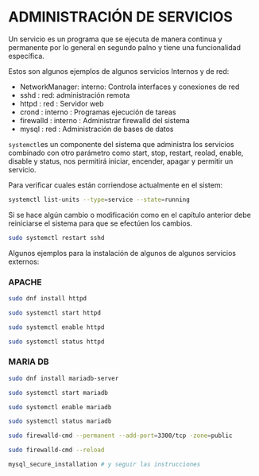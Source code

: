 # ADMINISTRACIÓN DE SERVICIOS

Un servicio es un programa que se ejecuta de manera continua y permanente por lo general en segundo palno y tiene una funcionalidad específica.

Estos son algunos ejemplos de algunos servicios Internos y de red:

-   NetworkManager: interno: Controla interfaces y conexiones de red
-   sshd : red: administración remota
-   httpd : red : Servidor web
-   crond : interno : Programas ejecución de tareas
-   firewalld : interno : Administrar firewalld del sistema
-   mysql : red : Administración de bases de datos

`systemctl`es un componente del sistema que administra los servicios combinado con otro parámetro como start, stop, restart, reolad, enable, disable y status, nos permitirá iniciar, encender, apagar y permitir un servicio.

Para verificar cuales están corriendose actualmente en el sistem:

```bash
systemctl list-units --type=service --state=running
```

Si se hace algún cambio o modificación como en el capítulo anterior debe reiniciarse el sistema para que se efectúen los cambios.

```bash
sudo systemctl restart sshd
```

Algunos ejemplos para la instalación de algunos de algunos servicios externos:

### APACHE

```bash
sudo dnf install httpd

sudo systemctl start httpd

sudo systemctl enable httpd

sudo systemctl status httpd
```

### MARIA DB

```bash
sudo dnf install mariadb-server

sudo systemctl start mariadb

sudo systemctl enable mariadb

sudo systemctl status mariadb

sudo firewalld-cmd --permanent --add-port=3300/tcp -zone=public

sudo firewalld-cmd --reload 

mysql_secure_installation # y seguir las instrucciones
```
